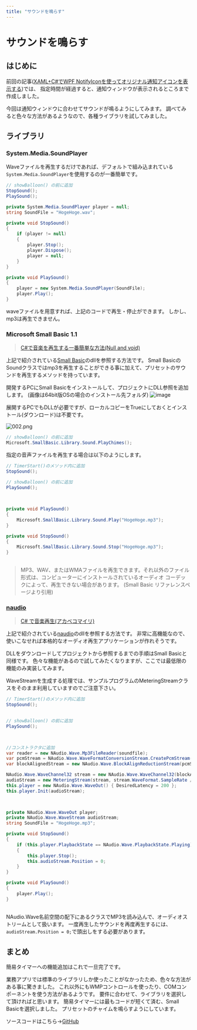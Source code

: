```yaml
---
title: "サウンドを鳴らす"
---
```


# サウンドを鳴らす

## はじめに

前回の記事([XAML+C#でWPF NotifyIconを使ってオリジナル通知アイコンを表示する](http://qiita.com/Oichan/items/68a5fd339e12193b3ca4))では、
指定時間が経過すると、通知ウィンドウが表示されるところまで作成しました。

今回は通知ウィンドウに合わせてサウンドが鳴るようにしてみます。
調べてみると色々な方法があるようなので、各種ライブラリを試してみました。

## ライブラリ

### System.Media.SoundPlayer
Waveファイルを再生するだけであれば、デフォルトで組み込まれている`System.Media.SoundPlayer`を使用するのが一番簡単です。

```csharp:StopWatch.xaml.cs
// showBalloon() の前に追加
StopSound();
PlaySound();
```

```csharp
private System.Media.SoundPlayer player = null;
string SoundFile = "HogeHoge.wav";

private void StopSound()
{
    if (player != null)
    {
        player.Stop();
        player.Dispose();
        player = null;
    }
}

private void PlaySound()
{
    player = new System.Media.SoundPlayer(SoundFile);
    player.Play();
}        
```

waveファイルを用意すれば、上記のコードで再生・停止ができます。
しかし、mp3は再生できません。


### Microsoft Small Basic 1.1
>[C#で音楽を再生する一番簡単な方法(Null and void)](http://d.hatena.ne.jp/chi-bd/20140216/1392534158)

上記で紹介されている[Small Basic](http://smallbasic.com/doc.aspx?o=Sound&l=ja)のdllを参照する方法です。
Small BasicのSoundクラスではmp3を再生することができる事に加えて、プリセットのサウンドを再生するメソッドを持っています。

開発するPCにSmall Basicをインストールして、プロジェクトにDLL参照を追加します。
(画像は64bit版OSの場合のインストール先フォルダ)
![image](https://qiita-image-store.s3.amazonaws.com/0/90051/0806b35d-364d-ca75-38b1-dba3583d4680.png)

展開するPCでもDLLが必要ですが、ローカルコピーをTrueにしておくとインストール(ダウンロード)は不要です。

![002.png](https://qiita-image-store.s3.amazonaws.com/0/90051/7a2326cc-4d7e-0cbe-8be6-0e6cf63ba38d.png)

```csharp:StopWatch.xaml.cs
// showBalloon() の前に追加
Microsoft.SmallBasic.Library.Sound.PlayChimes(); 
```

指定の音声ファイルを再生する場合は以下のようにします。

```csharp:StopWatch.xaml.cs
// TimerStart()のメソッド内に追加
StopSound();

// showBalloon() の前に追加
PlaySound();
  
```

```csharp
     
private void PlaySound()
{
    Microsoft.SmallBasic.Library.Sound.Play("HogeHoge.mp3");
}  

private void StopSound()
{
    Microsoft.SmallBasic.Library.Sound.Stop("HogeHoge.mp3");
}
  
```
>MP3、WAV、またはWMAファイルを再生できます。それ以外のファイル形式は、コンピューターにインストールされているオーディオ コーデックによって、再生できない場合があります。
>(Small Basic リファレンスページより引用)



### [naudio](http://naudio.codeplex.com/)
>[C# で音楽再生(アカベコマイリ)](http://akabeko.me/blog/2009/12/c-%E3%81%A7%E9%9F%B3%E6%A5%BD%E5%86%8D%E7%94%9F-1/)

上記で紹介されている[naudio](http://naudio.codeplex.com/)のdllを参照する方法です。
非常に高機能なので、使いこなせれば本格的なオーディオ再生アプリケーションが作れそうです。

DLLをダウンロードしてプロジェクトから参照するまでの手順はSmall Basicと同様です。
色々な機能があるので試してみたくなりますが、ここでは最低限の機能のみ実装してみます。

WaveStreamを生成する処理では、サンプルプログラムのMeteringStreamクラスをそのまま利用していますのでご注意下さい。

```csharp:StopWatch.xaml.cs
// TimerStart()のメソッド内に追加
StopSound();
 
```
```csharp   
// showBalloon() の前に追加
PlaySound();
 
```
```csharp

//コンストラクタに追加
var reader = new NAudio.Wave.Mp3FileReader(soundfile);
var pcmStream = NAudio.Wave.WaveFormatConversionStream.CreatePcmStream(reader);
var blockAlignedStream = new NAudio.Wave.BlockAlignReductionStream(pcmStream);

NAudio.Wave.WaveChannel32 stream = new NAudio.Wave.WaveChannel32(blockAlignedStream);
audioStream = new MeteringStream(stream, stream.WaveFormat.SampleRate / 10);
this.player = new NAudio.Wave.WaveOut() { DesiredLatency = 200 };
this.player.Init(audioStream);
  
```
```csharp

private NAudio.Wave.WaveOut player;
private NAudio.Wave.WaveStream audioStream;
string SoundFile = "HogeHoge.mp3";

private void StopSound()
{
    if (this.player.PlaybackState == NAudio.Wave.PlaybackState.Playing)
    {
        this.player.Stop();
        this.audioStream.Position = 0;
    }
}

private void PlaySound()
{
    player.Play();
}
  
```

NAudio.Wave名前空間の配下にあるクラスでMP3を読み込んで、オーディオストリームとして扱います。
一度再生したサウンドを再度再生するには、`audioStream.Position = 0;`で頭出しをする必要があります。


## まとめ
簡易タイマーへの機能追加はこれで一旦完了です。

業務アプリでは標準のライブラリしか使ったことがなかったため、色々な方法がある事に驚きました。
これ以外にもWMPコントロールを使ったり、COMコンポーネントを使う方法があるようです。
要件に合わせて、ライブラリを選択して頂ければと思います。
簡易タイマーには最もコードが短くて済む、Small Basicを選択しました。 
プリセットのチャイムを鳴らすようにしています。

ソースコードはこちら→[GitHub](https://github.com/MakotoUwaya/SimpleTimer)
